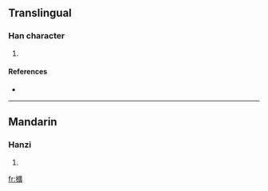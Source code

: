 ==Translingual==

===Han character===
{{Han char|rn=75|rad=木|as=15|sn=19|four=|canj=木戈廿金 (DITC)}}

# {{defn|Han|sort=木15}}

====References====
* {{Han ref|kx=0559.310|dkj=15789|dj=0949.060|hdz=21310.050|uh=6ACE|ud=27342}}

----

==Mandarin==

===Hanzi===
{{cmn-hanzi|pin=[[guàng]] ([[guang4]])|wg=kuang<sup>4</sup>}}

# {{defn|Mandarin}}

[[fr:櫎]]